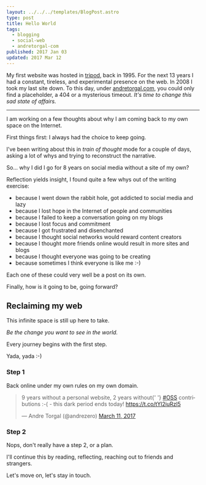 ```yaml
---
layout: ../../../templates/BlogPost.astro
type: post
title: Hello World
tags:
  - blogging
  - social-web
  - andretorgal-com
published: 2017 Jan 03
updated: 2017 Mar 12
---
```


My first website was hosted in [tripod](https://en.wikipedia.org/wiki/Tripod.com), back in 1995. For the next 13 years I had a constant, tireless, and experimental presence on the web. In 2008 I took my last site down. To this day, under [andretorgal.com](http://andretorgal.com), you could only find a placeholder, a 404 or a mysterious timeout. _It's time to change this sad state of affairs._

---

I am working on a few thoughts about why I am coming back to my own space on the Internet.

First things first: I always had the choice to keep going.

I've been writing about this in _train of thought_ mode for a couple of days, asking a lot of whys and trying to reconstruct the narrative.

So... why I did I go for 8 years on social media without a site of my own?

Reflection yields insight, I found quite a few whys out of the writing exercise:

- because I went down the rabbit hole, got addicted to social media and lazy
- because I lost hope in the Internet of people and communities
- because I failed to keep a conversation going on my blogs
- because I lost focus and commitment
- because I got frustrated and disenchanted
- because I thought social networks would reward content creators
- because I thought more friends online would result in more sites and blogs
- because I thought everyone was going to be creating
- because sometimes I think everyone is like me :-)

Each one of these could very well be a post on its own.

Finally, how is it going to be, going forward?

## Reclaiming my web

This infinite space is still up here to take.

_Be the change you want to see in the world._

Every journey begins with the first step.

Yada, yada :-)

### Step 1

Back online under my own rules on my own domain.

<blockquote class="twitter-tweet" data-lang="en">
  <p lang="en" dir="ltr">
    9 years without a personal website, 2 years without{' '}
    <a href="https://twitter.com/hashtag/oss?src=hash">#OSS</a> contributions :-( - this dark period
    ends today! <a href="https://t.co/tYl2iuRzl5">https://t.co/tYl2iuRzl5</a>
  </p>
  &mdash; Andre Torgal (@andrezero) <a href="https://twitter.com/andrezero/status/840562552430034945">March 11, 2017</a>
</blockquote>
<script async src="//platform.twitter.com/widgets.js" charset="utf-8"></script>

### Step 2

Nops, don't really have a step 2, or a plan.

I'll continue this by reading, reflecting, reaching out to friends and strangers.

Let's move on, let's stay in touch.
